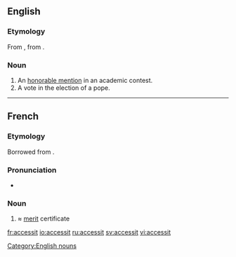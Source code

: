 ==English==

===Etymology===
From {{etyl|la|en}} {{term|accessit||lang=la|he came near}}, from {{term|accedo|accēdō|lang=la|approach}}.

===Noun===
{{en-noun}}

# An [[honorable mention]] in an academic contest.
# A vote in the election of a pope.

{{anagrams:en/acceisst}}
[[Category:English nouns]]

----

==French==

===Etymology===
Borrowed from {{etyl|la|fr}} {{term|accessit|lang=la}}.

===Pronunciation===
* {{IPA|/aksɛsit/|/aksesit/|lang=fr}}

===Noun===
{{fr-noun|m}}

# {{context|school|lang=fr}} ≈ [[merit]] certificate

[[fr:accessit]]
[[io:accessit]]
[[ru:accessit]]
[[sv:accessit]]
[[vi:accessit]]